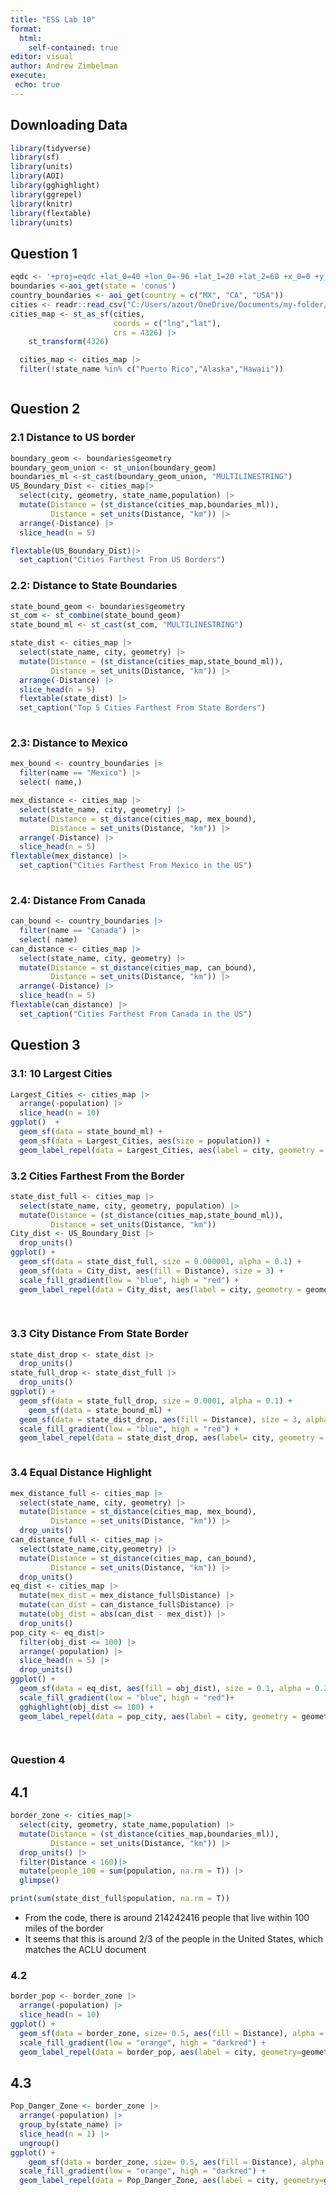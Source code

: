 ```yaml
---
title: "ESS Lab 10"
format: 
  html:
    self-contained: true
editor: visual
author: Andrew Zimbelman
execute:
 echo: true 
---
```


## Downloading Data

```r
library(tidyverse)
library(sf)
library(units)
library(AOI)
library(gghighlight)
library(ggrepel)
library(knitr)
library(flextable)
library(units)
```

## Question 1

```r
eqdc <- '+proj=eqdc +lat_0=40 +lon_0=-96 +lat_1=20 +lat_2=60 +x_0=0 +y_0=0 +datum=NAD83 +units=km +no_defs'
boundaries <-aoi_get(state = 'conus')
country_boundaries <- aoi_get(country = c("MX", "CA", "USA"))
cities <- readr::read_csv("C:/Users/azout/OneDrive/Documents/my-folder/ESS Labs/ESS Lab 10/Lab10/uscities.csv")
cities_map <- st_as_sf(cities,
                       coords = c("lng","lat"),
                       crs = 4326) |>
    st_transform(4326)

  cities_map <- cities_map |>
  filter(!state_name %in% c("Puerto Rico","Alaska","Hawaii"))



```

## Question 2

### 2.1 Distance to US border

```r
boundary_geom <- boundaries$geometry
boundary_geom_union <- st_union(boundary_geom)
boundaries_ml <-st_cast(boundary_geom_union, "MULTILINESTRING")
US_Boundary_Dist <- cities_map|>
  select(city, geometry, state_name,population) |>
  mutate(Distance = (st_distance(cities_map,boundaries_ml)),
         Distance = set_units(Distance, "km")) |>
  arrange(-Distance) |>
  slice_head(n = 5)

flextable(US_Boundary_Dist)|>
  set_caption("Cities Farthest From US Borders")


```

### 2.2: Distance to State Boundaries

```r
state_bound_geom <- boundaries$geometry
st_com <- st_combine(state_bound_geom)
state_bound_ml <- st_cast(st_com, "MULTILINESTRING")

state_dist <- cities_map |>
  select(state_name, city, geometry) |>
  mutate(Distance = (st_distance(cities_map,state_bound_ml)),
         Distance = set_units(Distance, "km")) |>
  arrange(-Distance) |>
  slice_head(n = 5)
  flextable(state_dist) |>
  set_caption("Top 5 Cities Farthest From State Borders")
  
```

### 2.3: Distance to Mexico

```r
mex_bound <- country_boundaries |>
  filter(name == "Mexico") |>
  select( name,)

mex_distance <- cities_map |>
  select(state_name, city, geometry) |>
  mutate(Distance = st_distance(cities_map, mex_bound),
         Distance = set_units(Distance, "km")) |>
  arrange(-Distance) |>
  slice_head(n = 5)
flextable(mex_distance) |>
  set_caption("Cities Farthest From Mexico in the US")
  

```

### 2.4: Distance From Canada

```r
can_bound <- country_boundaries |>
  filter(name == "Canada") |>
  select( name)
can_distance <- cities_map |>
  select(state_name, city, geometry) |>
  mutate(Distance = st_distance(cities_map, can_bound),
         Distance = set_units(Distance, "km")) |>
  arrange(-Distance) |>
  slice_head(n = 5)
flextable(can_distance) |>
  set_caption("Cities Farthest From Canada in the US")
```

## Question 3

### 3.1: 10 Largest Cities

```r

Largest_Cities <- cities_map |>
  arrange(-population) |>
  slice_head(n = 10)
ggplot()  +
  geom_sf(data = state_bound_ml) +
  geom_sf(data = Largest_Cities, aes(size = population)) +
  geom_label_repel(data = Largest_Cities, aes(label = city, geometry = geometry), stat = "sf_coordinates", size = 2)
```

### 3.2 Cities Farthest From the Border

```r
state_dist_full <- cities_map |>
  select(state_name, city, geometry, population) |>
  mutate(Distance = (st_distance(cities_map,state_bound_ml)),
         Distance = set_units(Distance, "km"))
City_dist <- US_Boundary_Dist |>
  drop_units()
ggplot() +
  geom_sf(data = state_dist_full, size = 0.000001, alpha = 0.1) +
  geom_sf(data = City_dist, aes(fill = Distance), size = 3) +
  scale_fill_gradient(low = "blue", high = "red") + 
  geom_label_repel(data = City_dist, aes(label = city, geometry = geometry), stat = "sf_coordinates", size = 2 )
  
    

```

### 3.3 City Distance From State Border

```r
state_dist_drop <- state_dist |>
  drop_units()
state_full_drop <- state_dist_full |>
  drop_units()
ggplot() + 
  geom_sf(data = state_full_drop, size = 0.0001, alpha = 0.1) +
    geom_sf(data = state_bound_ml) + 
  geom_sf(data = state_dist_drop, aes(fill = Distance), size = 3, alpha = 1)  +
  scale_fill_gradient(low = "blue", high = "red") +
  geom_label_repel(data = state_dist_drop, aes(label= city, geometry = geometry), stat = "sf_coordinates", size = 2)



```

### 3.4 Equal Distance Highlight

```r
mex_distance_full <- cities_map |>
  select(state_name, city, geometry) |>
  mutate(Distance = st_distance(cities_map, mex_bound),
         Distance = set_units(Distance, "km")) |>
  drop_units()
can_distance_full <- cities_map |>
  select(state_name,city,geometry) |>
  mutate(Distance = st_distance(cities_map, can_bound),
         Distance = set_units(Distance, "km")) |>
  drop_units()
eq_dist <- cities_map |>
  mutate(mex_dist = mex_distance_full$Distance) |>
  mutate(can_dist = can_distance_full$Distance) |>
  mutate(obj_dist = abs(can_dist - mex_dist)) |>
  drop_units()
pop_city <- eq_dist|>
  filter(obj_dist <= 100) |>
  arrange(-population) |>
  slice_head(n = 5) |>
  drop_units()
ggplot() +
  geom_sf(data = eq_dist, aes(fill = obj_dist), size = 0.1, alpha = 0.3, size = 3 )+ 
  scale_fill_gradient(low = "blue", high = "red")+
  gghighlight(obj_dist <= 100) + 
  geom_label_repel(data = pop_city, aes(label = city, geometry = geometry), stat = "sf_coordinates", size = 2)

  
```

### Question 4 

## 4.1
```r
border_zone <- cities_map|>
  select(city, geometry, state_name,population) |>
  mutate(Distance = (st_distance(cities_map,boundaries_ml)),
         Distance = set_units(Distance, "km")) |>
  drop_units() |>
  filter(Distance < 160)|> 
  mutate(people_100 = sum(population, na.rm = T)) |>
  glimpse()

print(sum(state_dist_full$population, na.rm = T))
```

- From the code, there is around 214242416 people that live within 100 miles of the border 
- It seems that this is around 2/3 of the people in the United States, which matches the ACLU document

### 4.2
```r
border_pop <- border_zone |>
  arrange(-population) |>
  slice_head(n = 10)
ggplot() +
  geom_sf(data = border_zone, size= 0.5, aes(fill = Distance), alpha = 0.2) +
  scale_fill_gradient(low = "orange", high = "darkred") +
  geom_label_repel(data = border_pop, aes(label = city, geometry=geometry), stat = "sf_coordinates", size = 2)
```

## 4.3 
```r
Pop_Danger_Zone <- border_zone |>
  arrange(-population) |>
  group_by(state_name) |>
  slice_head(n = 1) |>
  ungroup()
ggplot() +
    geom_sf(data = border_zone, size= 0.5, aes(fill = Distance), alpha = 0.2) +
  scale_fill_gradient(low = "orange", high = "darkred") +
  geom_label_repel(data = Pop_Danger_Zone, aes(label = city, geometry=geometry), stat = "sf_coordinates", size = 2)

```

